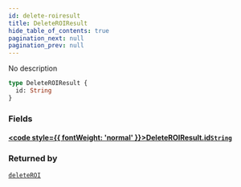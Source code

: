 ```yaml
---
id: delete-roiresult
title: DeleteROIResult
hide_table_of_contents: true
pagination_next: null
pagination_prev: null
---
```








No description

```graphql
type DeleteROIResult {
  id: String
}
```


### Fields

#### [<code style={{ fontWeight: 'normal' }}>DeleteROIResult.<b>id</b></code>](#)<Bullet />[`String`](/docs/schemas/mikro/scalars/string) <Badge class="secondary" text="scalar"/>
> 
> 



### Returned by

[`deleteROI`](/docs/schemas/mikro/mutations/delete-roi)  <Badge class="secondary" text="mutation"/>




